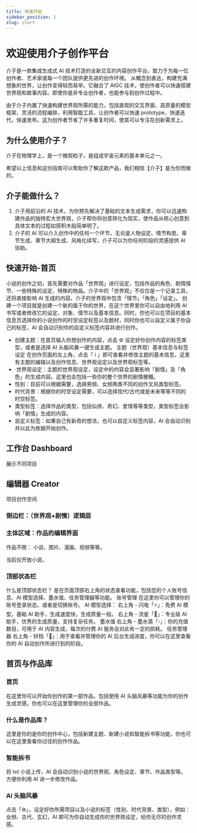 ```yaml
---
title: 快速开始
sidebar_position: 1
slug: start
---
```


# 欢迎使用介子创作平台

介子是一款集成生成式 AI 技术打造的全新交互的内容创作平台。致力于为每一位创作者、艺术家或每一个团队提供更先进的创作环境。
从概念到表达，构建充满想象的世界，让创作变得轻而易举。它融合了 AIGC 技术，使创作者可以快速搭建世界观和故事内容。即使你是非专业创作者，也能参与到创作过程中。

由于介子内置了快速构建世界观所需的能力，包括直观的交互界面、高质量的模型框架、灵活的流程编排，利用智能工具，让创作者可以快速 prototype，快速迭代，快速发布。这为创作者节省了许多重复时间，使其可以专注在创新需求上。

## 为什么使用介子？

介子在物理学上，是一个微观粒子，是组成宇宙元素的基本单元之一。

希望以上信息和这份指南可以帮助你了解这款产品，我们相信【介子】是为你而做的。

## 介子能做什么？

1. 介子用前沿的 AI 技术，为你预先解决了基础的文本生成需求，你可以迅速构建作品的独特宏大世界观，介子帮你将创意转化为现实，使作品从核心创意到具体文本的过程如搭积木般简单明了。
2. 介子的 AI 可以介入创作中的任何一个环节，无论是人物设定、情节构思、章节生成、章节大纲生成、风格化续写，介子可以为你任何阶段的灵感提供 AI 协助。

## 快速开始-首页

小说的创作之初，首先需要对作品「世界观」进行设定，包括作品的角色、剧情情节、一些特殊的设定、特殊的物品。介子中的「世界观」不仅仅是一个记录工具，还将直接影响 AI 生成的内容。介子的世界观中包含「情节」「角色」「设定」。
创建一个项目就是创建一个新的属于你的世界，在这个世界里你可以自由地利用 AI 书写或者修改它的设定、对象、情节以及基本信息。同时，你也可以在项目的基本信息页选择你的小说创作的时空设定标签以及题材，同时你也可以自定义属于你自己的标签，AI 会自动识别你的自定义标签内容并进行创作。

- 创建主题：在首页输入你想创作的内容，点击 ⚙️ 设定好你创作内容的标签类型，或者是选择 AI 头脑风暴一键生成主题。
  主题（世界观）基本信息与标签设定
  在创作页面的左上角，点击「 i 」即可查看并修改主题的基本信息，这里有主题的编辑以及创作信息、世界观设定以及世界观标签等。
- ·世界观设定：主题的世界观设定，设定中的内容会显著影响「剧情」及「角色」的生成内容。这里也会包括一些你的整个世界的剧情梗概。
- 性别：目前可以根据需要，选择男频、女频两类不同的创作文风类型标签。
- 时代背景：根据你的时空设定需要，可以选择现代/古代或是未来等等不同的时空标签。
- 类型标签：选择作品的类型，包括仙侠、奇幻、爱情等等类型，类型标签会影响「剧情」生成的内容。
- 自定义标签：如果自己有新奇的想法，也可以自定义标签内容，AI 会自动识别并以此为依据开始创作。

## 工作台 Dashboard

展示不同项目

## 编辑器 Creator

项目创作空间

### 侧边栏：（世界观+剧情）逻辑层

### 主体区域：作品的编辑界面

作品不限： 小说、图片、漫画、视频等等。

当前仅开放小说。

### 顶部状态栏

什么是顶部状态栏？
是在页面顶部右上角的状态查看功能，包括您的个人账号信息、AI 模型选择、墨水值、任务管理器等功能。
账号管理
在这里你可以管理你的账号登录状态，或者是切换账号。
AI 模型选择：
右上角 - 闪电「⚡️」：免费 AI 模型，基础 AI 助手，生成速度快，生成质量一般。
右上角 - 流星「🌠」：专业级 AI 助手，优秀的生成质量，支持复杂任务。
墨水值
右上角 - 墨水滴「💧」：你的充值数目，可用于 AI 内容生成，每次的付费 AI 服务会对此有一定的损耗。
任务管理器
右上角 - 铃铛「🔔」：用于查看并管理你的 AI 后台生成进度，你可以在这里查看你的 AI 自动创作所进行到的阶段。

## 首页与作品库

### 首页

在这里你可以开始你创作的第一部作品，包括使用 AI 头脑风暴等功能为你的创作生成灵感。你也可以在这里管理你的全部作品。

### 什么是作品库？

这里是你的是你的创作中心，包括新建主题、新建小说和智能拆书等功能，你也可以在这里查看你过往的创作作品。

### 智能拆书

将 txt 小说上传，AI 会自动识别小说的世界观、角色设定、章节、作品类型等。方便你利用 AI 进一步修改作品。

### AI 头脑风暴

点击「⚙️」，设定好你所需项目以及小说的标签（性别、时代背景、类型），例如：女频、古代、玄幻，AI 即可为你自动生成你的世界观设定，给你无尽的创作灵感。
